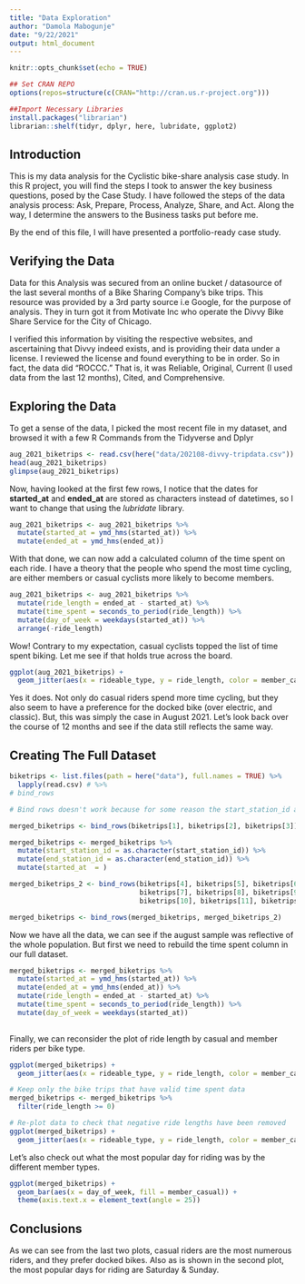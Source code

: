 ```yaml
---
title: "Data Exploration"
author: "Damola Mabogunje"
date: "9/22/2021"
output: html_document
---
```


```r
knitr::opts_chunk$set(echo = TRUE)

## Set CRAN REPO
options(repos=structure(c(CRAN="http://cran.us.r-project.org")))

##Import Necessary Libraries
install.packages("librarian")
librarian::shelf(tidyr, dplyr, here, lubridate, ggplot2)

```

## Introduction

This is my data analysis for the Cyclistic bike-share analysis case study. In this R project, you will find the steps I took to answer the key business questions, posed by the Case Study. I have followed the steps of the data analysis process: Ask, Prepare, Process, Analyze, Share, and Act. Along the way, I determine the answers to the Business tasks put before me.

By the end of this file, I will have presented a portfolio-ready case study.

## Verifying the Data

Data for this Analysis was secured from an online bucket / datasource of the last several months of a Bike Sharing Company's bike trips. This resource was provided by a 3rd party source i.e Google, for the purpose of analysis. They in turn got it from Motivate Inc who operate the Divvy Bike Share Service for the City of Chicago.

I verified this information by visiting the respective websites, and ascertaining that Divvy indeed exists, and is providing their data under a license. I reviewed the license and found everything to be in order. So in fact, the data did "ROCCC." That is, it was Reliable, Original, Current (I used data from the last 12 months), Cited, and Comprehensive.

## Exploring the Data

To get a sense of the data, I picked the most recent file in my dataset, and browsed it with a few R Commands from the Tidyverse and Dplyr

```r

aug_2021_biketrips <- read.csv(here("data/202108-divvy-tripdata.csv"))
head(aug_2021_biketrips)
glimpse(aug_2021_biketrips)
```

Now, having looked at the first few rows, I notice that the dates for **started_at** and **ended_at** are stored as characters instead of datetimes, so I want to change that using the *lubridate* library.

```r

aug_2021_biketrips <- aug_2021_biketrips %>% 
  mutate(started_at = ymd_hms(started_at)) %>% 
  mutate(ended_at = ymd_hms(ended_at)) 

```

With that done, we can now add a calculated column of the time spent on each ride. I have a theory that the people who spend the most time cycling, are either members or casual cyclists more likely to become members.

```r

aug_2021_biketrips <- aug_2021_biketrips %>% 
  mutate(ride_length = ended_at - started_at) %>% 
  mutate(time_spent = seconds_to_period(ride_length)) %>% 
  mutate(day_of_week = weekdays(started_at)) %>% 
  arrange(-ride_length)

```
Wow! Contrary to my expectation, casual cyclists topped the list of time spent biking. Let me see if that holds true across the board.

```r

ggplot(aug_2021_biketrips) +
  geom_jitter(aes(x = rideable_type, y = ride_length, color = member_casual))

```
Yes it does. Not only do casual riders spend more time cycling, but they also seem to have a preference for the docked bike (over electric, and classic). But, this was simply the case in August 2021. Let's look back over the course of 12 months and see if the data still reflects the same way.

## Creating The Full Dataset

```r

biketrips <- list.files(path = here("data"), full.names = TRUE) %>% 
  lapply(read.csv) # %>% 
# bind_rows 

# Bind rows doesn't work because for some reason the start_station_id and end_station_id column doesn't maintain the same data type across files. So we're just going to have to fix it up..

merged_biketrips <- bind_rows(biketrips[1], biketrips[2], biketrips[3])

merged_biketrips <- merged_biketrips %>% 
  mutate(start_station_id = as.character(start_station_id)) %>% 
  mutate(end_station_id = as.character(end_station_id)) %>% 
  mutate(started_at  = )

merged_biketrips_2 <- bind_rows(biketrips[4], biketrips[5], biketrips[6],
                                biketrips[7], biketrips[8], biketrips[9],
                                biketrips[10], biketrips[11], biketrips[12])

merged_biketrips <- bind_rows(merged_biketrips, merged_biketrips_2)

```

Now we have all the data, we can see if the august sample was reflective of the whole population. But first we need to rebuild the time spent column in our full dataset.

```r

merged_biketrips <- merged_biketrips %>% 
  mutate(started_at = ymd_hms(started_at)) %>% 
  mutate(ended_at = ymd_hms(ended_at)) %>% 
  mutate(ride_length = ended_at - started_at) %>% 
  mutate(time_spent = seconds_to_period(ride_length)) %>% 
  mutate(day_of_week = weekdays(started_at))
  
```

Finally, we can reconsider the plot of ride length by casual and member riders per bike type.

```r

ggplot(merged_biketrips) +
  geom_jitter(aes(x = rideable_type, y = ride_length, color = member_casual))

```

```r

# Keep only the bike trips that have valid time spent data
merged_biketrips <- merged_biketrips %>% 
  filter(ride_length >= 0)

# Re-plot data to check that negative ride lengths have been removed
ggplot(merged_biketrips) +
  geom_jitter(aes(x = rideable_type, y = ride_length, color = member_casual))

```

Let's also check out what the most popular day for riding was by the different member types.

```r

ggplot(merged_biketrips) +
  geom_bar(aes(x = day_of_week, fill = member_casual)) +
  theme(axis.text.x = element_text(angle = 25))

```
## Conclusions

As we can see from the last two plots, casual riders are the most numerous riders, and they prefer docked bikes. Also as is shown in the second plot, the most popular days for riding are Saturday & Sunday.